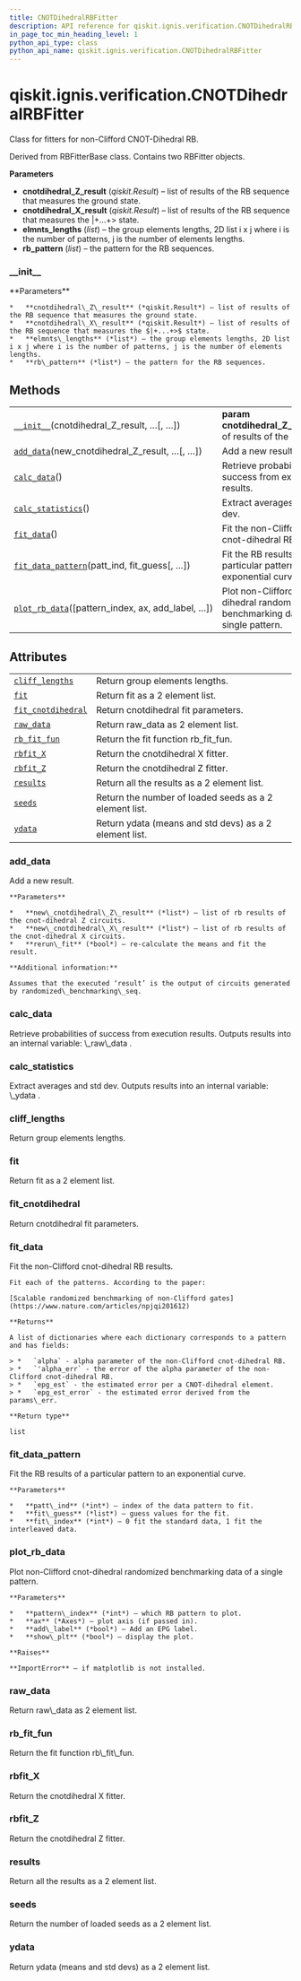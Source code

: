 ```yaml
---
title: CNOTDihedralRBFitter
description: API reference for qiskit.ignis.verification.CNOTDihedralRBFitter
in_page_toc_min_heading_level: 1
python_api_type: class
python_api_name: qiskit.ignis.verification.CNOTDihedralRBFitter
---
```


<span id="qiskit-ignis-verification-cnotdihedralrbfitter" />

# qiskit.ignis.verification.CNOTDihedralRBFitter

<Class id="qiskit.ignis.verification.CNOTDihedralRBFitter" github="https://github.com/qiskit-community/qiskit-ignis/tree/stable/0.5/qiskit/ignis/verification/randomized_benchmarking/fitters.py" signature="CNOTDihedralRBFitter(cnotdihedral_Z_result, cnotdihedral_X_result, elmnts_lengths, rb_pattern=None)">
  Class for fitters for non-Clifford CNOT-Dihedral RB.

  Derived from RBFitterBase class. Contains two RBFitter objects.

  **Parameters**

  *   **cnotdihedral\_Z\_result** (*qiskit.Result*) – list of results of the RB sequence that measures the ground state.
  *   **cnotdihedral\_X\_result** (*qiskit.Result*) – list of results of the RB sequence that measures the $|+...+>$ state.
  *   **elmnts\_lengths** (*list*) – the group elements lengths, 2D list i x j where i is the number of patterns, j is the number of elements lengths.
  *   **rb\_pattern** (*list*) – the pattern for the RB sequences.

  ### \_\_init\_\_

  <Function id="qiskit.ignis.verification.CNOTDihedralRBFitter.__init__" name="__init__" signature="__init__(cnotdihedral_Z_result, cnotdihedral_X_result, elmnts_lengths, rb_pattern=None)">
    **Parameters**

    *   **cnotdihedral\_Z\_result** (*qiskit.Result*) – list of results of the RB sequence that measures the ground state.
    *   **cnotdihedral\_X\_result** (*qiskit.Result*) – list of results of the RB sequence that measures the $|+...+>$ state.
    *   **elmnts\_lengths** (*list*) – the group elements lengths, 2D list i x j where i is the number of patterns, j is the number of elements lengths.
    *   **rb\_pattern** (*list*) – the pattern for the RB sequences.
  </Function>

  ## Methods

  |                                                                                                                                                                                       |                                                                                   |
  | ------------------------------------------------------------------------------------------------------------------------------------------------------------------------------------- | --------------------------------------------------------------------------------- |
  | [`__init__`](#qiskit.ignis.verification.CNOTDihedralRBFitter.__init__ "qiskit.ignis.verification.CNOTDihedralRBFitter.__init__")(cnotdihedral\_Z\_result, …\[, …])                    | **param cnotdihedral\_Z\_result**list of results of the                           |
  | [`add_data`](#qiskit.ignis.verification.CNOTDihedralRBFitter.add_data "qiskit.ignis.verification.CNOTDihedralRBFitter.add_data")(new\_cnotdihedral\_Z\_result, …\[, …])               | Add a new result.                                                                 |
  | [`calc_data`](#qiskit.ignis.verification.CNOTDihedralRBFitter.calc_data "qiskit.ignis.verification.CNOTDihedralRBFitter.calc_data")()                                                 | Retrieve probabilities of success from execution results.                         |
  | [`calc_statistics`](#qiskit.ignis.verification.CNOTDihedralRBFitter.calc_statistics "qiskit.ignis.verification.CNOTDihedralRBFitter.calc_statistics")()                               | Extract averages and std dev.                                                     |
  | [`fit_data`](#qiskit.ignis.verification.CNOTDihedralRBFitter.fit_data "qiskit.ignis.verification.CNOTDihedralRBFitter.fit_data")()                                                    | Fit the non-Clifford cnot-dihedral RB results.                                    |
  | [`fit_data_pattern`](#qiskit.ignis.verification.CNOTDihedralRBFitter.fit_data_pattern "qiskit.ignis.verification.CNOTDihedralRBFitter.fit_data_pattern")(patt\_ind, fit\_guess\[, …]) | Fit the RB results of a particular pattern to an exponential curve.               |
  | [`plot_rb_data`](#qiskit.ignis.verification.CNOTDihedralRBFitter.plot_rb_data "qiskit.ignis.verification.CNOTDihedralRBFitter.plot_rb_data")(\[pattern\_index, ax, add\_label, …])    | Plot non-Clifford cnot-dihedral randomized benchmarking data of a single pattern. |

  ## Attributes

  |                                                                                                                                                          |                                                        |
  | -------------------------------------------------------------------------------------------------------------------------------------------------------- | ------------------------------------------------------ |
  | [`cliff_lengths`](#qiskit.ignis.verification.CNOTDihedralRBFitter.cliff_lengths "qiskit.ignis.verification.CNOTDihedralRBFitter.cliff_lengths")          | Return group elements lengths.                         |
  | [`fit`](#qiskit.ignis.verification.CNOTDihedralRBFitter.fit "qiskit.ignis.verification.CNOTDihedralRBFitter.fit")                                        | Return fit as a 2 element list.                        |
  | [`fit_cnotdihedral`](#qiskit.ignis.verification.CNOTDihedralRBFitter.fit_cnotdihedral "qiskit.ignis.verification.CNOTDihedralRBFitter.fit_cnotdihedral") | Return cnotdihedral fit parameters.                    |
  | [`raw_data`](#qiskit.ignis.verification.CNOTDihedralRBFitter.raw_data "qiskit.ignis.verification.CNOTDihedralRBFitter.raw_data")                         | Return raw\_data as 2 element list.                    |
  | [`rb_fit_fun`](#qiskit.ignis.verification.CNOTDihedralRBFitter.rb_fit_fun "qiskit.ignis.verification.CNOTDihedralRBFitter.rb_fit_fun")                   | Return the fit function rb\_fit\_fun.                  |
  | [`rbfit_X`](#qiskit.ignis.verification.CNOTDihedralRBFitter.rbfit_X "qiskit.ignis.verification.CNOTDihedralRBFitter.rbfit_X")                            | Return the cnotdihedral X fitter.                      |
  | [`rbfit_Z`](#qiskit.ignis.verification.CNOTDihedralRBFitter.rbfit_Z "qiskit.ignis.verification.CNOTDihedralRBFitter.rbfit_Z")                            | Return the cnotdihedral Z fitter.                      |
  | [`results`](#qiskit.ignis.verification.CNOTDihedralRBFitter.results "qiskit.ignis.verification.CNOTDihedralRBFitter.results")                            | Return all the results as a 2 element list.            |
  | [`seeds`](#qiskit.ignis.verification.CNOTDihedralRBFitter.seeds "qiskit.ignis.verification.CNOTDihedralRBFitter.seeds")                                  | Return the number of loaded seeds as a 2 element list. |
  | [`ydata`](#qiskit.ignis.verification.CNOTDihedralRBFitter.ydata "qiskit.ignis.verification.CNOTDihedralRBFitter.ydata")                                  | Return ydata (means and std devs) as a 2 element list. |

  ### add\_data

  <Function id="qiskit.ignis.verification.CNOTDihedralRBFitter.add_data" name="add_data" signature="add_data(new_cnotdihedral_Z_result, new_cnotdihedral_X_result, rerun_fit=True)">
    Add a new result.

    **Parameters**

    *   **new\_cnotdihedral\_Z\_result** (*list*) – list of rb results of the cnot-dihedral Z circuits.
    *   **new\_cnotdihedral\_X\_result** (*list*) – list of rb results of the cnot-dihedral X circuits.
    *   **rerun\_fit** (*bool*) – re-calculate the means and fit the result.

    **Additional information:**

    Assumes that the executed ‘result’ is the output of circuits generated by randomized\_benchmarking\_seq.
  </Function>

  ### calc\_data

  <Function id="qiskit.ignis.verification.CNOTDihedralRBFitter.calc_data" name="calc_data" signature="calc_data()">
    Retrieve probabilities of success from execution results. Outputs results into an internal variable: \_raw\_data .
  </Function>

  ### calc\_statistics

  <Function id="qiskit.ignis.verification.CNOTDihedralRBFitter.calc_statistics" name="calc_statistics" signature="calc_statistics()">
    Extract averages and std dev. Outputs results into an internal variable: \_ydata .
  </Function>

  ### cliff\_lengths

  <Function id="qiskit.ignis.verification.CNOTDihedralRBFitter.cliff_lengths" name="cliff_lengths" signature="property cliff_lengths">
    Return group elements lengths.
  </Function>

  ### fit

  <Function id="qiskit.ignis.verification.CNOTDihedralRBFitter.fit" name="fit" signature="property fit">
    Return fit as a 2 element list.
  </Function>

  ### fit\_cnotdihedral

  <Function id="qiskit.ignis.verification.CNOTDihedralRBFitter.fit_cnotdihedral" name="fit_cnotdihedral" signature="property fit_cnotdihedral">
    Return cnotdihedral fit parameters.
  </Function>

  ### fit\_data

  <Function id="qiskit.ignis.verification.CNOTDihedralRBFitter.fit_data" name="fit_data" signature="fit_data()">
    Fit the non-Clifford cnot-dihedral RB results.

    Fit each of the patterns. According to the paper:

    [Scalable randomized benchmarking of non-Clifford gates](https://www.nature.com/articles/npjqi201612)

    **Returns**

    A list of dictionaries where each dictionary corresponds to a pattern and has fields:

    > *   `alpha` - alpha parameter of the non-Clifford cnot-dihedral RB.
    > *   `'alpha_err` - the error of the alpha parameter of the non-Clifford cnot-dihedral RB.
    > *   `epg_est` - the estimated error per a CNOT-dihedral element.
    > *   `epg_est_error` - the estimated error derived from the params\_err.

    **Return type**

    list
  </Function>

  ### fit\_data\_pattern

  <Function id="qiskit.ignis.verification.CNOTDihedralRBFitter.fit_data_pattern" name="fit_data_pattern" signature="fit_data_pattern(patt_ind, fit_guess, fit_index=0)">
    Fit the RB results of a particular pattern to an exponential curve.

    **Parameters**

    *   **patt\_ind** (*int*) – index of the data pattern to fit.
    *   **fit\_guess** (*list*) – guess values for the fit.
    *   **fit\_index** (*int*) – 0 fit the standard data, 1 fit the interleaved data.
  </Function>

  ### plot\_rb\_data

  <Function id="qiskit.ignis.verification.CNOTDihedralRBFitter.plot_rb_data" name="plot_rb_data" signature="plot_rb_data(pattern_index=0, ax=None, add_label=True, show_plt=True)">
    Plot non-Clifford cnot-dihedral randomized benchmarking data of a single pattern.

    **Parameters**

    *   **pattern\_index** (*int*) – which RB pattern to plot.
    *   **ax** (*Axes*) – plot axis (if passed in).
    *   **add\_label** (*bool*) – Add an EPG label.
    *   **show\_plt** (*bool*) – display the plot.

    **Raises**

    **ImportError** – if matplotlib is not installed.
  </Function>

  ### raw\_data

  <Function id="qiskit.ignis.verification.CNOTDihedralRBFitter.raw_data" name="raw_data" signature="property raw_data">
    Return raw\_data as 2 element list.
  </Function>

  ### rb\_fit\_fun

  <Function id="qiskit.ignis.verification.CNOTDihedralRBFitter.rb_fit_fun" name="rb_fit_fun" signature="property rb_fit_fun">
    Return the fit function rb\_fit\_fun.
  </Function>

  ### rbfit\_X

  <Function id="qiskit.ignis.verification.CNOTDihedralRBFitter.rbfit_X" name="rbfit_X" signature="property rbfit_X">
    Return the cnotdihedral X fitter.
  </Function>

  ### rbfit\_Z

  <Function id="qiskit.ignis.verification.CNOTDihedralRBFitter.rbfit_Z" name="rbfit_Z" signature="property rbfit_Z">
    Return the cnotdihedral Z fitter.
  </Function>

  ### results

  <Function id="qiskit.ignis.verification.CNOTDihedralRBFitter.results" name="results" signature="property results">
    Return all the results as a 2 element list.
  </Function>

  ### seeds

  <Function id="qiskit.ignis.verification.CNOTDihedralRBFitter.seeds" name="seeds" signature="property seeds">
    Return the number of loaded seeds as a 2 element list.
  </Function>

  ### ydata

  <Function id="qiskit.ignis.verification.CNOTDihedralRBFitter.ydata" name="ydata" signature="property ydata">
    Return ydata (means and std devs) as a 2 element list.
  </Function>
</Class>

